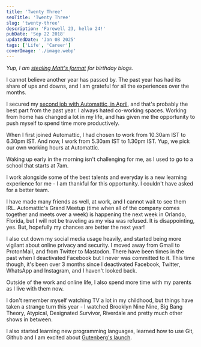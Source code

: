 ```yaml
---
title: 'Twenty Three'
seoTitle: 'Twenty Three'
slug: 'twenty-three'
description: 'Farewell 23, hello 24!'
pubDate: 'Sep 22 2018'
updatedDate: 'Jan 08 2025'
tags: ['Life', 'Career']
coverImage: './image.webp'
---
```


_Yup, I am_ [_stealing Matt's format_](https://ma.tt/2018/01/thirty-four/) _for birthday blogs._

I cannot believe another year has passed by. The past year has had its share of ups and downs, and I am grateful for all the experiences over the months.

I secured my [second job with Automattic, in April](https://www.arun.blog/automattic/), and that's probably the best part from the past year. I always hated co-working spaces. Working from home has changed a lot in my life, and has given me the opportunity to push myself to spend time more productively.

When I first joined Automattic, I had chosen to work from 10.30am IST to 6.30pm IST. And now, I work from 5.30am IST to 1.30pm IST. Yup, we pick our own working hours at Automattic.

Waking up early in the morning isn't challenging for me, as I used to go to a school that starts at 7am.

I work alongside some of the best talents and everyday is a new learning experience for me - I am thankful for this opportunity. I couldn't have asked for a better team.

I have made many friends as well, at work, and I cannot wait to see them IRL. Automattic's Grand Meetup (time when all of the company comes together and meets over a week) is happening the next week in Orlando, Florida, but I will not be traveling as my visa was refused. It is disappointing, yes. But, hopefully my chances are better the next year!

I also cut down my social media usage heavily, and started being more vigilant about online privacy and security. I moved away from Gmail to ProtonMail, and from Twitter to Mastodon. There have been times in the past when I deactivated Facebook but I never was committed to it. This time though, it's been over 3 months since I deactivated Facebook, Twitter, WhatsApp and Instagram, and I haven't looked back.

Outside of the work and online life, I also spend more time with my parents as I live with them now.

I don't remember myself watching TV a lot in my childhood, but things have taken a strange turn this year - I watched Brooklyn Nine Nine, Big Bang Theory, Atypical, Designated Survivor, Riverdale and pretty much other shows in between.

I also started learning new programming languages, learned how to use Git, Github and I am excited about [Gutenberg's launch](https://wordpress.org/gutenberg/).
